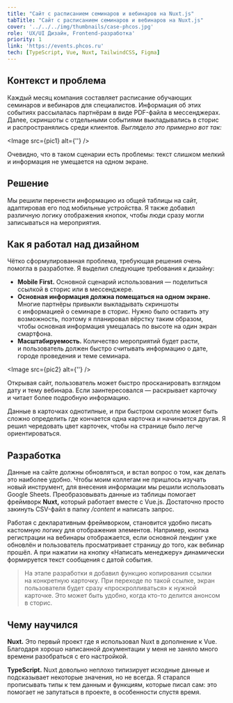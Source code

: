 ```yaml
---
title: "Сайт с расписанием семинаров и вебинаров на Nuxt.js"
tabTitle: "Сайт с расписанием семинаров и вебинаров на Nuxt.js"
cover: '../../../img/thumbnails/case-phcos.jpg'
role: 'UX/UI Дизайн, Frontend-разработка'
priority: 1
link: 'https://events.phcos.ru'
tech: [TypeScript, Vue, Nuxt, TailwindCSS, Figma]
---
```



## Контекст и проблема

Каждый месяц компания составляет расписание обучающих семинаров и вебинаров для специалистов. Информация об этих событиях рассылалась партнёрам в виде PDF-файла в мессенджерах. Далее, скриншоты с отдельными событиями выкладывались в сторис и распространялись среди клиентов. *Выглядело это примерно вот так:*

<Image src={pic1} alt={''}  />

Очевидно, что в таком сценарии есть проблемы: текст слишком мелкий и информация не умещается на одном экране.

## Решение

Мы решили перенести информацию из общей таблицы на сайт, адаптировав его под мобильные устройства. Я также добавил различную логику отображения кнопок, чтобы люди сразу могли записываться на мероприятия.

## Как я работал над дизайном

Чётко сформулированная проблема, требующая решения очень помогла в разработке. Я выделил следующие требования к дизайну:

- **Mobile First.** Основной сценарий использования — поделиться ссылкой в сторис или в мессенджере.  
- **Основная информация должна помещаться на одном экране.** Многие партнёры привыкли выкладывать скриншоты с информацией о семинаре в сторис. Нужно было оставить эту возможность, поэтому я планировал вёрстку таким образом, чтобы основная информация умещалась по высоте на один экран смартфона. 
- **Масштабируемость.** Количество мероприятий будет расти, и пользователь должен быстро считывать информацию о дате, городе проведения и теме семинара.

<Image src={pic2} alt={''}  />

Открывая сайт, пользователь может быстро просканировать взглядом дату и тему вебинара. Если заинтересовался — раскрывает карточку и читает более подробную информацию. 

Данные в карточках однотипные, и при быстром скролле может быть сложно определить где кончается одна карточка и начинается другая. Я решил чередовать цвет карточек, чтобы на странице было легче ориентироваться. 

##  Разработка

Данные на сайте должны обновляться, и встал вопрос о том, как делать это наиболее удобно. Чтобы моим коллегам не пришлось изучать новый инструмент, для внесения информации мы решили использовать Google Sheets. Преобразовывать данные из таблицы помогает фреймворк **Nuxt,** который работает вместе с Vue.js. Достаточно просто закинуть CSV-файл в папку */content* и написать запрос. 

Работая с декларативным фреймворком, становится удобно писать кастомную логику для отображения элементов. Например, кнопка регистрации на вебинары отображается, если основной лендинг уже обновлён и пользователь просматривает страницу до того, как вебинар прошёл. А при нажатии на кнопку «Написать менеджеру» динамически формируется текст сообщения с датой события.

> На этапе разработки я добавил функцию копирования ссылки на конкретную карточку. При переходе по такой ссылке, экран пользователя будет сразу «проскролливаться» к нужной карточке. Это может быть удобно, когда кто-то делится анонсом в сторис.


##  Чему научился

**Nuxt.** Это первый проект где я использовал Nuxt в дополнение к Vue. Благодаря хорошо написанной документации у меня не заняло много времени разобраться с его настройкой.

**TypeScript.** Nuxt довольно неплохо типизирует исходные данные и подсказывает некоторые значения, но не всегда. Я старался прописывать типы к тем данным и функциям, которые писал сам: это помогает не запутаться в проекте, в особенности спустя время. 






